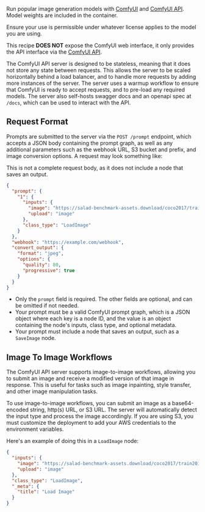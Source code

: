 Run popular image generation models with [ComfyUI](https://github.com/comfyanonymous/ComfyUI/) and [ComfyUI API](https://github.com/SaladTechnologies/comfyui-api). Model weights are included in the container.

<Callout variation="warning">Ensure your use is permissible under whatever license applies to the model you are using.</Callout>

This recipe **DOES NOT** expose the ComfyUI web interface, it only provides the API interface via the [ComfyUI API](https://github.com/SaladTechnologies/comfyui-api).

The ComfyUI API server is designed to be stateless, meaning that it does not store any state between requests. This allows the server to be scaled horizontally behind a load balancer, and to handle more requests by adding more instances of the server. The server uses a warmup workflow to ensure that ComfyUI is ready to accept requests, and to pre-load any required models. The server also self-hosts swagger docs and an openapi spec at `/docs`, which can be used to interact with the API.

## Request Format

Prompts are submitted to the server via the `POST /prompt` endpoint, which accepts a JSON body containing the prompt graph, as well as any additional parameters such as the webhook URL, S3 bucket and prefix, and image conversion options. A request may look something like:


<Callout variation="warning">This is not a complete request body, as it does not include a node that saves an output.</Callout>

```json
{
  "prompt": {
    "1": {
      "inputs": {
        "image": "https://salad-benchmark-assets.download/coco2017/train2017/000000000009.jpg",
        "upload": "image"
      },
      "class_type": "LoadImage"
    }
  },
  "webhook": "https://example.com/webhook",
  "convert_output": {
    "format": "jpeg",
    "options": {
      "quality": 80,
      "progressive": true
    }
  }
}
```

- Only the `prompt` field is required. The other fields are optional, and can be omitted if not needed.
- Your prompt must be a valid ComfyUI prompt graph, which is a JSON object where each key is a node ID, and the value is an object containing the node's inputs, class type, and optional metadata.
- Your prompt must include a node that saves an output, such as a `SaveImage` node.

## Image To Image Workflows

The ComfyUI API server supports image-to-image workflows, allowing you to submit an image and receive a modified version of that image in response. This is useful for tasks such as image inpainting, style transfer, and other image manipulation tasks.

To use image-to-image workflows, you can submit an image as a base64-encoded string, http(s) URL, or S3 URL. The server will automatically detect the input type and process the image accordingly. If you are using S3, you must customize the deployment to add your AWS credentials to the environment variables.

Here's an example of doing this in a `LoadImage` node:

```json
{
  "inputs": {
    "image": "https://salad-benchmark-assets.download/coco2017/train2017/000000000009.jpg",
    "upload": "image"
  },
  "class_type": "LoadImage",
  "_meta": {
    "title": "Load Image"
  }
}
```